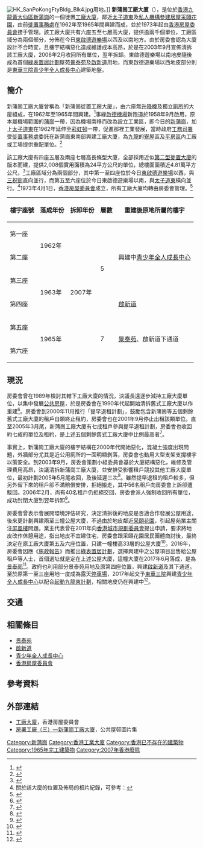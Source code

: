 [[File:HK_SanPoKongFtyBldg_Blk4.jpg|right]]用地。]]
'''新蒲崗工廠大廈'''（{{lang-en|'''San Po Kong Factory Estate'''}}），是位於[[香港|香港]][[九龍|九龍]][[黃大仙區|黃大仙區]][[新蒲崗|新蒲崗]]的一個徙置[[工廠|工廠大廈]]，鄰近[[太子道|太子道東]]及[[居者有其屋計劃|私人機構參建居屋]][[采頤花園|采頤花園]]，由前[[徙置事務處|徙置事務處]]在1962年至1965年間興建而成，並於1973年起由[[香港房屋委員會|香港房屋委員會]]接手管理。該工廠大廈共有六座五至七層高大廈，提供逾兩千個單位，工廠區域分為兩個部分，分佈在今日[[東啟德遊樂場|東啟德遊樂場]]以西及以南地方。由於房委會認為大廈設計不合時宜，且樓宇結構惡化造成維護成本高昂，於是在2003年9月宣佈清拆該工廠大廈，2006年2月收回所有單位，翌年拆卸。東啟德遊樂場以南地皮隨後成為首個[[綠表置居計劃|綠表置居計劃]]屋苑[[景泰苑|景泰苑]]及[[啟新道|啟新道]]用地，而東啟德遊樂場以西地皮部分則是[[東華三院|東華三院]][[青少年全人成長中心|青少年全人成長中心]]建築地盤。

== 簡介 ==
新蒲崗工廠大廈曾稱為「新蒲崗徙置工廠大廈」，由六座無[[升降機|升降機]]及獨立[[廁所|廁所]]的大廈組成，在1962年至1965年間興建。<ref>{{cite news |title=【活化失敗】（2）工廈地建公屋早有先例 |url=https://n.kinliu.hk/kinliunews/%E3%80%90%E6%B4%BB%E5%8C%96%E5%A4%B1%E6%95%97%E3%80%91%EF%BC%882%EF%BC%89%E5%B7%A5%E5%BB%88%E5%9C%B0%E5%BB%BA%E5%85%AC%E5%B1%8B%E6%97%A9%E6%9C%89%E5%85%88%E4%BE%8B/ |accessdate=2021-03-13 |work=堅料網 |date=2020-08-14 |archive-date=2021-03-12 |archive-url=https://web.archive.org/web/20210312161152/https://n.kinliu.hk/kinliunews/%E3%80%90%E6%B4%BB%E5%8C%96%E5%A4%B1%E6%95%97%E3%80%91%EF%BC%882%EF%BC%89%E5%B7%A5%E5%BB%88%E5%9C%B0%E5%BB%BA%E5%85%AC%E5%B1%8B%E6%97%A9%E6%9C%89%E5%85%88%E4%BE%8B/ |dead-url=no }}</ref>事緣[[啟德機場|啟德機場]]新跑道於1958年9月啟用，原本屬機場範圍的[[蒲崗|蒲崗]]一帶，因為機場南移而改為設立工業區，即今日的[[新蒲崗|新蒲崗]]，加上[[太子道|太子道東]]在1962年延伸至[[彩虹邨|彩虹邨]]一帶，促進那裡工業發展，當時政府[[工務司署|工務司署]]受[[徙置事務處|徙置事務處]]委託在新蒲崗東南部興建工廠大廈，為[[九龍|九龍]]的[[寮屋|寮屋]]區及[[香港平房區|平房區]]內工廠或工場提供重配單位。<ref>{{cite web |title=建設及建築物－房屋署工廠大廈 |url=https://www.hk-place.com/view.php?id=229 |website=香港地方 |publisher=香港地方 |accessdate=2021-02-28 |archive-date=2021-03-12 |archive-url=https://web.archive.org/web/20210312161221/https://www.hk-place.com/view.php?id=229 |dead-url=no }}</ref>

該工廠大廈有四座五層及兩座七層高長條型大廈，全部採用近似[[徙置區#第二型|第二型徙置大廈]]的版本而建，提供2,008個實用面積為24平方公尺的單位，總樓面面積近4.81萬平方公尺。<ref>{{cite news |title=新蒲崗工廠大廈將如期清拆 |url=https://www.info.gov.hk/gia/general/200602/20/P200602200183.htm |accessdate=2021-03-13 |agency=香港特別行政區政府新聞處 |publisher=2006-02-20 |archive-date=2021-03-13 |archive-url=https://web.archive.org/web/20210313112701/https://www.info.gov.hk/gia/general/200602/20/P200602200183.htm |dead-url=no }}</ref>工廠區域分為兩個部分，其中第一至四座位於今日[[東啟德遊樂場|東啟德遊樂場]]以西，與[[新蒲崗八街#三祝街|三祝街]]直向並行，而第五至六座位於今日東啟德遊樂場以南，與[[太子道|太子道東]]橫向並行。<ref>關於該大廈的位置及佈局的相片紀錄，可參考：{{cite web |title=房署工廠（三）新蒲崗工廠大廈 |url=https://blog.xuite.net/lwy33339/hkblog/151530432 |website=公共屋邨圖片集 |accessdate=2021-03-13 |archive-date=2021-03-13 |archive-url=https://web.archive.org/web/20210313112709/https://blog.xuite.net/lwy33339/hkblog/151530432 |dead-url=no }}</ref>1973年4月1日，[[香港房屋委員會|香港房屋委員會]]成立，所有工廠大廈均轉由房委會管理。<ref>{{cite web |title=有關香港房屋委員會分層工廠大廈的租金政策及重建安排 |url=https://www.legco.gov.hk/yr97-98/chinese/panels/hg/papers/hg10024c.htm |website=房屋事務委員會文件 |publisher=立法會行政管理委員會 |accessdate=2021-03-13 |archive-date=2021-03-12 |archive-url=https://web.archive.org/web/20210312161200/https://www.legco.gov.hk/yr97-98/chinese/panels/hg/papers/hg10024c.htm |dead-url=no }}</ref>

{| class="wikitable" style="text-align: center"
|-
! 樓宇座號 !! 落成年份 !! 拆卸年份 !! 層數 !! 重建後原地所屬的樓宇
|-
| 第一座
| rowspan="2" | 1962年
| rowspan="6" | 2007年
| rowspan="4" | 5
| rowspan="3" | 興建中[[青少年全人成長中心|青少年全人成長中心]]	
|-
| 第二座
|-
| 第三座
| rowspan="2" | 1963年
|-
| 第四座
| [[啟新道|啟新道]]
|-
| 第五座
| rowspan="2" | 1965年
| rowspan="2" | 7
| rowspan="2" | [[景泰苑|景泰苑]]、啟新道下通道
|-
| 第六座
|}

== 現況 ==
房委會曾在1989年檢討其轄下工廠大廈的情況，決議長遠逐步減持工廠大廈單位，以集中發展[[香港公共房屋|公共房屋]]，於是房委會在1990年代起開始清拆舊式工廠大廈以作重建<ref>{{cite web |title=香港房屋委員會房屋署：工廠大廈的管理 |url=https://www.aud.gov.hk/pdf_ca/c44ch04.pdf |website=審計署署長報告書 |publisher=香港審計署 |accessdate=2021-03-13 |archive-date=2021-03-12 |archive-url=https://web.archive.org/web/20210312161154/https://www.aud.gov.hk/pdf_ca/c44ch04.pdf |dead-url=no }}</ref>。房委會到2000年11月推行「提早退租計劃」，鼓勵包含新蒲崗等五個剩餘舊式工廠大廈的租戶自願終止租約，房委會也在2001年9月停止出租該類單位。直至2005年3月尾，新蒲崗工廠大廈有七成租戶參與提早退租計劃，房委會也收回約七成的單位及租約，是上述五個剩餘舊式工廠大廈中比例最高者<ref>{{cite web |author1=房屋及規劃地政局 |title=清拆房屋委員會舊型分層工廠大廈 |url=https://www.legco.gov.hk/yr04-05/chinese/panels/hg/papers/hg0510cb1-1428-4-c.pdf |website=立法會房屋事務委員會 |publisher=香港特別行政區立法會 |accessdate=2021-03-13 |archive-date=2021-03-12 |archive-url=https://web.archive.org/web/20210312161156/https://www.legco.gov.hk/yr04-05/chinese/panels/hg/papers/hg0510cb1-1428-4-c.pdf |dead-url=no }}</ref>。

事實上，新蒲崗工廠大廈的樓宇結構在2000年代開始惡化，混凝土強度出現問題，外牆部分尤其是近公用廁所的一面明顯剝落，房委會也動用大型支架支撐樓宇以策安全。到2003年9月，房委會策劃小組委員會基於大廈結構惡化，維修及管理費用高昂，決議清拆新蒲崗工廠大廈，並安排受影響租戶競投其他工廠大廈單位，最初計劃2005年5月尾收回，及後延遲三次<ref>{{cite news |title=新蒲崗廠廈清拆日期不延遲 |url=https://www.news.gov.hk/isd/ebulletin/tc/category/healthandcommunity/html/725ba635-1fcf-4720-8040-c0669c616687.htm |accessdate=2021-03-13 |agency=香港特別行政區政府新聞處 |publisher=2006-02-20 |archive-date=2021-09-13 |archive-url=https://web.archive.org/web/20210913071256/https://www.news.gov.hk/isd/ebulletin/tc/category/healthandcommunity/html/725ba635-1fcf-4720-8040-c0669c616687.htm |dead-url=no }}</ref>。雖然提早退租的租戶較多，但另外留下來的租戶卻不滿賠償安排，拒絕搬走，其中56名租戶向房委會上訴卻遭駁回。2006年2月，尚有40名租戶仍拒絕交回，房委會派人強制收回所有單位，成功封閉大廈到翌年拆卸<ref>{{cite news |title=新蒲崗工廠大廈收回行動 |url=https://www.info.gov.hk/gia/general/200602/27/P200602270170.htm |accessdate=2021-03-13 |agency=香港特別行政區政府新聞處 |publisher=2006-02-27 |archive-date=2019-09-02 |archive-url=https://web.archive.org/web/20190902202749/https://www.info.gov.hk/gia/general/200602/27/P200602270170.htm |dead-url=no }}</ref>。

房委會曾表示會展開環境評估研究，決定清拆後的地皮是否適合作發展公屋用途，後來更計劃興建兩至三幢公屋大廈，不過由於地皮鄰近[[采頤花園|采頤花園]]，引起屋苑業主關注[[屏風樓|屏風樓]]問題。業主代表曾在2011年向[[香港城市規劃委員會|香港城市規劃委員會]]提出申請，要求將地皮改作休憩用途，指出地皮不宜建住宅，房委會跟采頤花園居民團體商討後，最終決定在原工廠大廈第五及六座位置，只建一幢樓高33層的公屋大廈<ref>{{cite news |author1=譚美芳 |title=新蒲崗縮水公屋避居民反對 |url=http://the-sun.on.cc/cnt/news/20120313/00407_023.html |accessdate=2021-03-13 |work=太陽報 |date=2012-03-13 |archive-date=2012-05-16 |archive-url=https://web.archive.org/web/20120516222006/http://the-sun.on.cc/cnt/news/20120313/00407_023.html |dead-url=no }}</ref>。2016年，房委會因應《[[2015年度香港行政長官施政報告|施政報告]]》而推出[[綠表置居計劃|綠表置居計劃]]，選擇興建中之公屋項目出售給公屋租戶等人士，首個選址就是定在上述公屋大廈，這幢大廈在2017年6月落成，是為[[景泰苑|景泰苑]]<ref>{{cite news |title=綠置居「落戶」新蒲崗 料2017應市 |url=https://orientaldaily.on.cc/cnt/news/20150512/00176_049.html |accessdate=2021-03-13 |work=東方日報 |date=2015-05-12 |archive-date=2021-03-13 |archive-url=https://web.archive.org/web/20210313112956/https://orientaldaily.on.cc/cnt/news/20150512/00176_049.html |dead-url=no }}</ref>。政府也利用部分景泰苑用地及原第四座位置，興建[[啟新道|啟新道]]及其下通道。至於原第一至三座用地一度成為露天[[停車場|停車場]]，2017年起交予[[東華三院|東華三院]]興建[[青少年全人成長中心|青少年全人成長中心]]以配合[[起動九龍東辦事處|起動九龍東計劃]]，相關地皮仍在興建中<ref>{{cite news |title=黑幫錶霸｜咪錶位私有化每位月收$3000 陀地：成條街都係我哋嘅！ |url=https://hk.appledaily.com/breaking/20201115/22UNEVWPZNF35PHXOBRZM6SHHI/?fbclid=IwAR2ku5bc8Mrs128PcVCriPS4frLWJQmIFdlt4Zbxjfm_Mcee0R-ery5MhAw |accessdate=2021-03-13 |work=香港蘋果日報 |date=2020-11-15 |archive-date=2021-03-13 |archive-url=https://web.archive.org/web/20210313112957/https://hk.appledaily.com/breaking/20201115/22UNEVWPZNF35PHXOBRZM6SHHI/ |dead-url=no }}</ref>。

== 交通 ==
{{參見|景泰苑#交通}}

== 相關條目 ==
*[[景泰苑|景泰苑]]
*[[啟新道|啟新道]]
*[[青少年全人成長中心|青少年全人成長中心]]
*[[香港房屋委員會|香港房屋委員會]]

== 參考資料 ==
{{Reflist|30em}}

== 外部連結 ==
*[https://www.housingauthority.gov.hk/tc/commercial-properties/leasing-information/flatted-factories/index.html 工廠大廈]{{Wayback|url=https://www.housingauthority.gov.hk/tc/commercial-properties/leasing-information/flatted-factories/index.html |date=20210404192057 }}，香港房屋委員會
*[https://blog.xuite.net/lwy33339/hkblog/151530432 房署工廠（三）—新蒲崗工廠大廈]{{Wayback|url=https://blog.xuite.net/lwy33339/hkblog/151530432 |date=20210313112709 }}，公共屋邨圖片集

{{香港房屋委員會工廠大廈}}

[[Category:新蒲崗|Category:新蒲崗]]
[[Category:香港工業大廈|Category:香港工業大廈]]
[[Category:香港已不存在的建築物|Category:香港已不存在的建築物]]
[[Category:1965年完工建築物|Category:1965年完工建築物]]
[[Category:2007年香港廢除|Category:2007年香港廢除]]